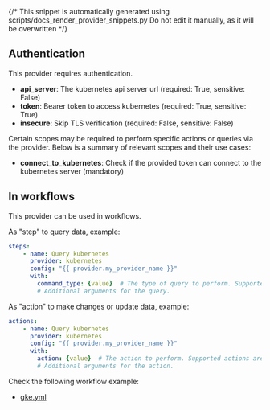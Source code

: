 {/* This snippet is automatically generated using scripts/docs_render_provider_snippets.py
Do not edit it manually, as it will be overwritten */}

## Authentication
This provider requires authentication.
- **api_server**: The kubernetes api server url (required: True, sensitive: False)
- **token**: Bearer token to access kubernetes (required: True, sensitive: True)
- **insecure**: Skip TLS verification (required: False, sensitive: False)

Certain scopes may be required to perform specific actions or queries via the provider. Below is a summary of relevant scopes and their use cases:
- **connect_to_kubernetes**: Check if the provided token can connect to the kubernetes server (mandatory)



## In workflows

This provider can be used in workflows.


As "step" to query data, example:
```yaml
steps:
    - name: Query kubernetes
      provider: kubernetes
      config: "{{ provider.my_provider_name }}"
      with:
        command_type: {value}  # The type of query to perform. Supported queries are get_logs, get_events, get_pods, get_node_pressure, and get_pvc.
        # Additional arguments for the query.
```


As "action" to make changes or update data, example:
```yaml
actions:
    - name: Query kubernetes
      provider: kubernetes
      config: "{{ provider.my_provider_name }}"
      with:
        action: {value}  # The action to perform. Supported actions are rollout_restart and restart_pod.
        # Additional arguments for the action.
```




Check the following workflow example:
- [gke.yml](https://github.com/keephq/keep/blob/main/examples/workflows/gke.yml)
